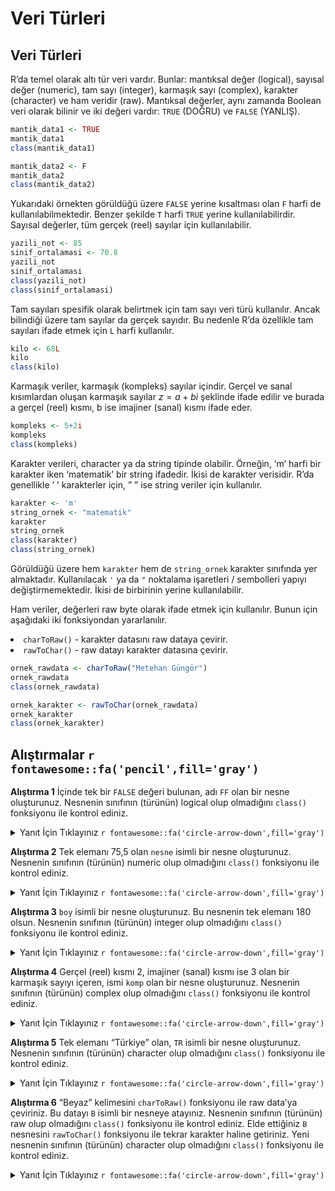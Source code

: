 # Veri Türleri

## Veri Türleri

R’da temel olarak altı tür veri vardır. Bunlar: mantıksal değer (logical), sayısal değer (numeric), tam sayı (integer), karmaşık sayı (complex), karakter (character) ve ham veridir (raw). 
Mantıksal değerler, aynı zamanda Boolean veri olarak bilinir ve iki değeri vardır: <code>TRUE</code> (DOĞRU) ve <code>FALSE</code> (YANLIŞ).

```{r}
mantik_data1 <- TRUE
mantik_data1
class(mantik_data1)

mantik_data2 <- F
mantik_data2
class(mantik_data2)
```

Yukarıdaki örnekten görüldüğü üzere <code>FALSE</code> yerine kısaltması olan <code>F</code> harfi de kullanılabilmektedir. Benzer şekilde <code>T</code> harfi <code>TRUE</code> yerine kullanılabilirdir.
Sayısal değerler, tüm gerçek (reel) sayılar için kullanılabilir.

```{r}
yazili_not <- 85
sinif_ortalamasi <- 70.8
yazili_not
sinif_ortalamasi
class(yazili_not)
class(sinif_ortalamasi)
```

Tam sayıları spesifik olarak belirtmek için tam sayı veri türü kullanılır. Ancak bilindiği üzere tam sayılar da gerçek sayıdır. Bu nedenle R'da özellikle tam sayıları ifade etmek için <code>L</code> harfi kullanılır.

```{r}
kilo <- 68L
kilo
class(kilo)
```

Karmaşık veriler, karmaşık (kompleks) sayılar içindir. Gerçel ve sanal kısımlardan oluşan karmaşık sayılar $z = a + bi$ şeklinde ifade edilir ve burada a gerçel (reel) kısmı, b ise imajiner (sanal) kısmı ifade eder.

```{r}
kompleks <- 5+2i
kompleks
class(kompleks)
```

Karakter verileri, character ya da string tipinde olabilir. Örneğin, 'm' harfi bir karakter iken 'matematik' bir string ifadedir. İkisi de karakter verisidir. R'da genellikle ' ' karakterler için, " " ise string veriler için kullanılır.

```{r}
karakter <- 'm'
string_ornek <- "matematik"
karakter
string_ornek
class(karakter)
class(string_ornek)
```

Görüldüğü üzere hem `karakter` hem de `string_ornek` karakter sınıfında yer almaktadır. Kullanılacak `'` ya da `"` noktalama işaretleri / sembolleri yapıyı değiştirmemektedir. İkisi de birbirinin yerine kullanılabilir.

Ham veriler, değerleri raw byte olarak ifade etmek için kullanılır. Bunun için aşağıdaki iki fonksiyondan yararlanılır.

<li><code>charToRaw()</code> - karakter datasını raw dataya çevirir.</li>
<li><code>rawToChar()</code> - raw datayı karakter datasına çevirir.</li>

```{r}
ornek_rawdata <- charToRaw("Metehan Güngör")
ornek_rawdata
class(ornek_rawdata)

ornek_karakter <- rawToChar(ornek_rawdata)
ornek_karakter
class(ornek_karakter)
```

## Alıştırmalar `r fontawesome::fa('pencil',fill='gray')`

**Alıştırma 1**
İçinde tek bir `FALSE` değeri bulunan, adı `FF` olan bir nesne oluşturunuz. Nesnenin sınıfının (türünün) logical olup olmadığını `class()` fonksiyonu ile kontrol ediniz.

<details>
  <summary>Yanıt İçin Tıklayınız `r fontawesome::fa('circle-arrow-down',fill='gray')`</summary>

```{r} 
FF <- FALSE
class(FF)
```

</details>

**Alıştırma 2**
Tek elemanı 75,5 olan `nesne` isimli bir nesne oluşturunuz. Nesnenin sınıfının (türünün) numeric olup olmadığını `class()` fonksiyonu ile kontrol ediniz.

<details>
  <summary>Yanıt İçin Tıklayınız `r fontawesome::fa('circle-arrow-down',fill='gray')`</summary>

```{r} 
nesne <- 75.5
class(nesne)
```

</details>

**Alıştırma 3**
`boy` isimli bir nesne oluşturunuz. Bu nesnenin tek elemanı 180 olsun. Nesnenin sınıfının (türünün) integer olup olmadığını `class()` fonksiyonu ile kontrol ediniz.

<details>
  <summary>Yanıt İçin Tıklayınız `r fontawesome::fa('circle-arrow-down',fill='gray')`</summary>

```{r} 
boy <- 180
class(boy)
```

</details>

**Alıştırma 4**
Gerçel (reel) kısmı 2, imajiner (sanal) kısmı ise 3 olan bir karmaşık sayıyı içeren, ismi `komp` olan bir nesne oluşturunuz. Nesnenin sınıfının (türünün) complex olup olmadığını `class()` fonksiyonu ile kontrol ediniz.

<details>
  <summary>Yanıt İçin Tıklayınız `r fontawesome::fa('circle-arrow-down',fill='gray')`</summary>

```{r} 
komp <- 2 + 3i
class(komp)
```

</details>

**Alıştırma 5**
Tek elemanı "Türkiye" olan, `TR` isimli bir nesne oluşturunuz. Nesnenin sınıfının (türünün) character olup olmadığını `class()` fonksiyonu ile kontrol ediniz.

<details>
  <summary>Yanıt İçin Tıklayınız `r fontawesome::fa('circle-arrow-down',fill='gray')`</summary>

```{r} 
TR <- "Türkiye"
class(TR)
```

</details>

**Alıştırma 6**
"Beyaz" kelimesini `charToRaw()` fonksiyonu ile raw data'ya çeviriniz. Bu datayı `B` isimli bir nesneye atayınız. Nesnenin sınıfının (türünün) raw olup olmadığını `class()` fonksiyonu ile kontrol ediniz. Elde ettiğiniz `B` nesnesini `rawToChar()` fonksiyonu ile tekrar karakter haline getiriniz. Yeni nesnenin sınıfının (türünün) character olup olmadığını `class()` fonksiyonu ile kontrol ediniz.

<details>
  <summary>Yanıt İçin Tıklayınız `r fontawesome::fa('circle-arrow-down',fill='gray')`</summary>

```{r} 
B <- charToRaw("Beyaz")
class(B)
C <- rawToChar(B)
class(C)
```

</details>
